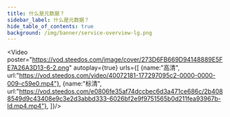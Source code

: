 ```yaml
---
title: 什么是元数据？
sidebar_label: 什么是元数据？
hide_table_of_contents: true
background: /img/banner/service-overview-lg.png
---
```




<Video 
    poster="https://vod.steedos.com/image/cover/273D6FB669D94148889E5FE7A26A3D13-6-2.png"
    autoplay={true}
    urls={[
        {name:"高清", url:"https://vod.steedos.com/video/40072181-177297095c2-0000-0000-009-c59e0.mp4"},
        {name:"标清", url:"https://vod.steedos.com/e0806fe35af74dccbec6d3a471ce686c/2b4088549d9c43408e9c3e2d3abbd333-6026bf2e9f9751565b0d211fea93967b-ld.mp4.mp4"},
    ]}/>



<!--
大家好，现在低代码平台非常热门，低代码平台提出了“点击鼠标，就能编程”的伟大目标。那如何能实现这个伟大目标呢？关键就是元数据。元数据是低代码开发平台的核心。低代码开发平台使用元数据定义对象，字段，配置，代码，逻辑和页面布局，并基于这些元数据自动生成系统的数据结构以及应用程序的用户界面和自动化逻辑。
那为什么使用元数据而不是直接编写代码呢？因为基于元数据开发的应用程序是配置型的，数据模型、界面、业务逻辑等都通过配置的方式实现，因此非常灵活，当你的业务需求发生变化时，不需要找软件公司修改代码，不需要漫长的等待。只需要点击鼠标，修改配置，应用程序就会跟着变化。

![基于元数据](/assets/videos_images/metadate.png)

#### 那我们来看看低代码平台需要支持哪些类型的元数据。

典型的元数据就是数据结构的定义，也就是数据库里的表结构，数据表与表之间的相互关联关系。这里我们是把表叫做对象。数据结构的元数据，主要用于两方面，一方面是数据在数据库里面的存储，另一方面是自动生成前台应用的一些标准操作页面，比如说列表显示，增删改查等等这样的标准操作。

用户在系统中录入一条数据的时候，需要校验录入的数据是否符合系统的要求。这时候就需要引入一种新的元数据叫验证规则。

我们有客户也提到，验证规则可以用来合规管理上。传统的系统是通过代码方式的来定义合规规则或者是管理的一些要求，现在可以通过可视化配置验证规则的方式，给业务人员就能看懂、就能配置，例如，对于差旅管理系统来说，可以在疫情期间禁止选择某些特定的高风险目的地。

通过这样的验证规则的配置，也是可以把我们很多的监管或管理的要求，在系统中明确出来，业务人员也能够自己去配一些这样的验证规则，实现管理方面的个性化需求。

华炎魔方还提供了像工作流规则这样更智能化的自动化工具。我们这里的工作流规则应对的是这种情况，比如说用户在输入一条记录之后，希望不仅仅是往数据库里面插入一条记录，可能还会由此进行一些其他的操作。

我举个例子，可能我创建一条订单记录，我需要通知相应的产品经理，也可能根据我的订货数量可能会去新增自动生成一条出库单，或者再建一些复杂的规则，假设库存不足的话，我不仅是要新建一条出库单，并且可能要发起一个采购单。这样一个规则要求就可以通过工作流规则实现。

华炎魔方还提供了批准过程，这个是偏向于业务流的基本范畴。他的基本思路是，如果我往系统里面录一条数据或者修改一条数据之后，对于这条数据的合法性，或者是否被认可，这件事需要一个批准的过程。我们可以在系统里面通过元数据的方式把批准过程定义出来，就是我定义出来这个过程经过哪些步骤，每个步骤会执行怎样的一些操作，如果是同意了做什么，如果是驳回了，它会进行一些怎样的操作。典型的操作可能包括通知相关的人员，以及去对数据库里的某些记录进行一些变更，这就是一个批准过程。批准过程实际上也是相对动态的，是想实现好多的变化，或者是数据进行一些联动的自动化的操作。
那么基于这样一些业务数据的结构定义，系统也提供像报表、数据权限这样的一些东西。比如说这里的数据权限，它的基本思路是在我们的系统里，你可以基于权限组，对于每一个不管是自定义的对象、自定义的表，或者是系统里面内置的一些表，都可以定义相应的权限来设置，来限制这些人员是否可以看到这条数据，或者说它可以看到什么范围内的数据。

举个简单的例子，假设是合同管理，会有大量的合同记录，可能对于不同的人，他会有不同读取数据的权限。普通的人员只能看到自己的合同，而他的部门经理可能是可以看到他本部门的这些合同，对于公司的管理部门才能看到全公司的所有合同。我们这里面就可以通过权限这块的定义来实现。

当然，你还可以编写代码。如果我们的现有的元数据不足以支撑你的一些复杂的业务逻辑，比如说肯定要跟第三方系统进行一些数据的交换，我可能有张单据需要发给财务系统，自动的发起财务相关的一些业务逻辑处理，或者说我需要从财务系统里面读取出我某个单据里面当前最新的财务处理的一个状况，我们就可以通过增加一些代码方式来去跟这些第三方的系统进行一些接口，这些我们就通过传统的写代码来实现。

华炎魔方就是通过这些元数据来描述一个业务系统，包括数据结构，界⾯和业务逻辑。包括我刚才说到的对于数据定义，包括用户界面的定义，说某个表在列表显示的时候，列表页上显示哪些字段，这些字段的宽度或者字段的一些呈现方式等等。也包括我刚才提到了相对动态的一些像验证规则、工作流规则、批准过程的这些元数据的定义，以及加上我们的一些代码。

这些代码就是需要程序员做的一些内容。上面的这些元数据的配置可以是由业务人员来实现，因为我们的配置引擎提供了一套可视化的页面，也就是直接在页面上，你就可以去定义出这样的元数据。

换句话说，就可以定义出相应的表，它的表结构，它的字段，它的表与表之间的关系以及动态的当我增加一条表记录之后，它可能触发一些相应的通知或者是字段更新，也就是往表里面修改内容这样的一些操作，这个我们是提供了一套界面化的一个配置，由业务人员这些相对于编程的门槛要求不高的这部分人员来做的。

![技术架构](/assets/videos_images/technique.png)

元数据加上开发人员或者是程序员做的代码，通过我们的解释引擎，它可以动态的生成一个低代码的企业应用。我们这里面说动态生成的意思，主要是体现在我可以实时的去修改一些元数据项，当我去实时的修改一些元数据之后，我们的解释引擎会实时的动态去生成修改之后的企业应用页面，或者是它的一些动态处理机制。

所以，配置引擎，实际上就是页面化的配置页面，也就是说我在界面上去定义出这样的数据结构，比如说我有哪些表，比如说我的工作流规则是怎样的，我们有相应的页面去配置。
而解释引擎它的主要目是把元数据解释成为最终系统用户所使用的这样一套界面。

![可视化配置元数据](/assets/videos_images/click.png)

例如我们在华炎魔方后台去设置一个对象，也就是在我们这个系统里面是对于表的一个定义，基于这样表的定义，系统的解释引擎会把它自动的动态生成相应的页面，这块的页面就是用户去使用时候的页面，比如说一个项目的显示页，它会显示出某一个项目的详细信息，以及由这个项目相关联的像里程碑、项目任务、日志、问题、费用等等的一些相关表的一个信息。

在后台的设置里面，可以去通过可视化的页面去配置这样的数据结构的元数据，同时我们也可以在这样的数据相关设置里面去配置，刚才提到像批准过程，或者是工作流规则这样的相对动态的一些机制，而系统会自动的生成相应的前台的页面。我们自动生成它基本的逻辑是说，当我定义出一个对象，我们把它叫做对象，你也可以把它理解为就是类比于一个表。

当定义好这个表的基本的字段，列表视图之后，系统会自动的生成它的增加修改列表显示这样的一些页面，因此这些页面就无需您再去写代码去呈现，这样的话可以极大的减少原先我们做系统的一些工作量，因为我们常规的写系统，做系统做项目的话，一方面是要在数据库里面建项目的数据结构，然后也要在前台去把相应的页面去生成出来。而在我们华炎魔方这样的一个框架里面，这些是通过您配置元数据，然后系统的自动地解释并生成这样一个前台的页面和相应的处理逻辑，包括点击某个按钮之后后台的一些操作。

![开发难度降低到excel级别](/assets/videos_images/formula.png)

#### 在华炎魔方中，用得比较多的还有公式这一块，所以把它叫做公式引擎。

关于公式的应用，一方面是说我们有一种类型的字段是公式字段，当我们去建一个表的时候，有些字段不是由用户自己去录入。而是希望由系统自动生成的。比如说最简单的经典公式，是总价应该等于单价乘以数量。

除了这种数学计算，还有其他一些字段的取值也是希望由系统自动获得。比如说我举个简单的例子，假设是一个项目管理，第一层是项目，第二层是项目的任务。而项目任务里面，有一个字段是项目，另外一个字段是项目经理。选择好项目后，系统能直接取到对应的项目经理、而无需再次录入，因为项目的记录里已经有项目经理了。这样如果项目的项目经理发生了变更，而任务这条记录，其中的项目经理也会随之发生变化。这就是公式字段的一个基本的逻辑。

除了公式字段，公式还会有更多的应用场景。因为公式最终的取值有一种比较特殊的是true，false，像刚才提到的批准过程，验证规则，业务规则，都可以用到公式。
例如，我们这里面的验证规则主要是对要用户输入数据的有效性做一个相应的验证。

我们就可以通过定义相应的公式，定义出不符合有效性的情况。比如说最简单的一个例子是结束日期应该大于开始日期，那我们就定义一条验证规则，说如果结束日期小于开始日期的话，则弹出出错信息。这样，当用户输入记录时，会依据这条验证规则是否为真，来判定是认可这条记录、还是会弹出出错信息。

再比如定义批准过程的时候，我们可以加上这样的一些条件，限定在什么情况下才需要这样的批准过程。例如订单，可能我们需要设定一个限额，比如说超过1000块以上的需要走批准过程，而1000块以下的业务人员就能自己做决定，那么我们就可以在批准过程里面通过公式来定义这样的一个批准过程的条件，也就是
金额大于1000。

我举这个例子实际上是想说一下，通过简单的一些公式，业务人员而不是程序员就能够把相对复杂的，像是批准过程里面的一些细节，自己就能够定义出来。

![运算符和函数公式](/assets/videos_images/function_formula.png)

华炎魔方的公式引擎，内置了很多的运算符和函数，包括像数学的、逻辑的，我们刚才提到求true或false的，或者基于日期、文本的其他一些函数，我们这些函数在官网上都有公示，使用时可具体参考下用法。

这里举了几个公式的示例，我想就不重点阐释，可以看到，通过我们的公式可以把相对复杂一点的逻辑与判断定义出来。比如说这里面的公式，就是既判断其中的两个时间一个状态，还有一个是否过期的一个字段，通过逻辑关系来组合判断是否为真。

![验证规则](/assets/videos_images/rule.png)

刚才也提到了验证规则，实际上我们的验证规则是要验证该对象的数据，就是我新建一条数据或者修改一条数据，是否符合特定的规则要求。

所以我们里面也有相应的示例.可以通过判断这个公式最终的取值是true or false来实现对记录的验证。也像这里面就是根据记录的阶段、金额、提交状态组合出来，认为这样的数据是不合法的，这就是验证规则的基本概念。

![工作流规则](/assets/videos_images/workflow.png)

#### 再来看工作流规则，工作流的规则可以把它理解为 if then这样的主要的逻辑。

这里举了一个简单的例子，当我新建一个业务机会的时候，是有个字段叫默认结束日期，他希望把它改为业务机会创建时间后的6个月。规则条件用到了公式，如果没有close则可以进行自动化的操作，这里是个字段更新的操作。而这个字段更新也是通过公式，把这里面这个公式的取值赋予“closed_date”字段，也就是当前的日期加6个月的这样的一个公式来自动取值，所以简言之。我们的工作流规则偏向的是动态的，是说在满足一定的条件下，让系统去帮你做一些事情，像这里就是说去修改某字段的值。实际的情况会比这个例子复杂很多。

比如说，我发起一个订单之后，需要通知相应的我的经理；同时我发起一个订单，不仅是新建一条订单之后记录，还要同时生成一张出库单；或者，判断出库存不足的情况，需要同时生成一张出库单再加一张请购单。这些自动化的操作就可以通过工作流规则来完成。

![批准过程](/assets/videos_images/process.png)

我们这里面还有一个批准过程的机制。我要录入一条记录，在我们系统里面，如果它的合法性是需要经过一些审批的一个过程，我们就把这个处理过程配置为1条批准过程。

批准过程是分两层的，第一层是说整个批准过程的一些参数，例如指定条件，是指符合这个条件，才让你去走这样的一个批准过程。其他当我进行提交或者是最终批准、最终拒绝之后，系统会自动做哪些事也是在这一层进行定义的。

第二层是定义一些批准的步骤，例如，经过了部门经理、财务经理和总经理审核的几个步骤，每个步骤可以审定根据什么样的条件判断是否要进入这个步骤，这个步骤具体发个谁，也可以在每一步上定义如果批准或者拒绝之后会进行怎样的一些操作。

批准过程，这个基本上可以把它理解为是一种业务流。

以上就是华炎魔方元数据的基本情况，更详细的信息您可以在我们的官网上查询，包括一些说明文档及视频资料。如果还有其他需求，欢迎随时和我们联系，感谢您的观看！

-->